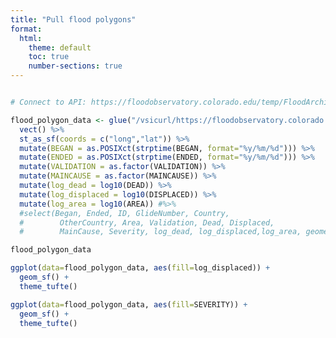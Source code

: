 ```yaml
---
title: "Pull flood polygons"
format:
  html:
    theme: default
    toc: true
    number-sections: true
---
```


```r

```



```r
# Connect to API: https://floodobservatory.colorado.edu/temp/FloodArchive_region.shp

flood_polygon_data <- glue("/vsicurl/https://floodobservatory.colorado.edu/temp/FloodArchive_region.shp") %>%
  vect() %>%
  st_as_sf(coords = c("long","lat")) %>%
  mutate(BEGAN = as.POSIXct(strptime(BEGAN, format="%y/%m/%d"))) %>%
  mutate(ENDED = as.POSIXct(strptime(ENDED, format="%y/%m/%d"))) %>%
  mutate(VALIDATION = as.factor(VALIDATION)) %>%
  mutate(MAINCAUSE = as.factor(MAINCAUSE)) %>%
  mutate(log_dead = log10(DEAD)) %>%
  mutate(log_displaced = log10(DISPLACED)) %>%
  mutate(log_area = log10(AREA)) #%>%
  #select(Began, Ended, ID, GlideNumber, Country,   
  #        OtherCountry, Area, Validation, Dead, Displaced,   
  #        MainCause, Severity, log_dead, log_displaced,log_area, geometry)

flood_polygon_data
```

```r
ggplot(data=flood_polygon_data, aes(fill=log_displaced)) +
  geom_sf() + 
  theme_tufte()
```


```r
ggplot(data=flood_polygon_data, aes(fill=SEVERITY)) +
  geom_sf() + 
  theme_tufte()
```
